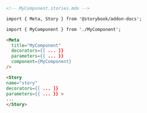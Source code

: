 ```md
<!-- MyComponent.stories.mdx -->

import { Meta, Story } from '@storybook/addon-docs';

import { MyComponent } from './MyComponent';

<Meta
  title="MyComponent"
  decorators={[ ... ]}
  parameters={{ ... }}
  component={MyComponent}
/>

<Story
name="story"
decorators={[ ... ]}
parameters={{ ... }} >
...
</Story>
```
